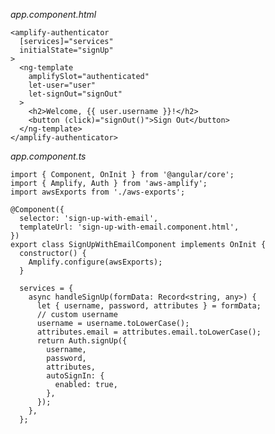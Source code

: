 _app.component.html_

```html{1}
<amplify-authenticator
  [services]="services"
  initialState="signUp"
>
  <ng-template
    amplifySlot="authenticated"
    let-user="user"
    let-signOut="signOut"
  >
    <h2>Welcome, {{ user.username }}!</h2>
    <button (click)="signOut()">Sign Out</button>
  </ng-template>
</amplify-authenticator>

```

_app.component.ts_

```js{14}
import { Component, OnInit } from '@angular/core';
import { Amplify, Auth } from 'aws-amplify';
import awsExports from './aws-exports';

@Component({
  selector: 'sign-up-with-email',
  templateUrl: 'sign-up-with-email.component.html',
})
export class SignUpWithEmailComponent implements OnInit {
  constructor() {
    Amplify.configure(awsExports);
  }

  services = {
    async handleSignUp(formData: Record<string, any>) {
      let { username, password, attributes } = formData;
      // custom username
      username = username.toLowerCase();
      attributes.email = attributes.email.toLowerCase();
      return Auth.signUp({
        username,
        password,
        attributes,
        autoSignIn: {
          enabled: true,
        },
      });
    },
  };

```
